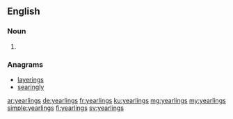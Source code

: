 ==English==

===Noun===
{{head|en|noun plural form}}

# {{plural of|yearling|lang=en}}

===Anagrams===
* [[layerings#English|layerings]]
* [[searingly#English|searingly]]

[[ar:yearlings]]
[[de:yearlings]]
[[fr:yearlings]]
[[ku:yearlings]]
[[mg:yearlings]]
[[my:yearlings]]
[[simple:yearlings]]
[[fi:yearlings]]
[[sv:yearlings]]